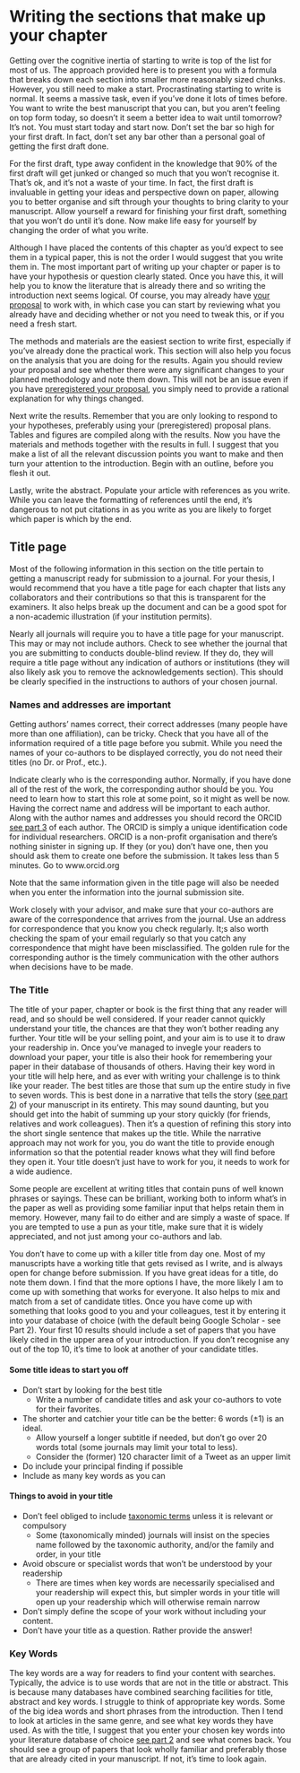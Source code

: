 # Writing the sections that make up your chapter  {#part3}

Getting over the cognitive inertia of starting to write is top of the list for most of us. The approach provided here is to present you with a formula that breaks down each section into smaller more reasonably sized chunks. However, you still need to make a start. Procrastinating starting to write is normal. It seems a massive task, even if you’ve done it lots of times before. You want to write the best manuscript that you can, but you aren’t feeling on top form today, so doesn’t it seem a better idea to wait until tomorrow? It’s not. You must start today and start now. Don’t set the bar so high for your first draft. In fact, don’t set any bar other than a personal goal of getting the first draft done. 

For the first draft, type away confident in the knowledge that 90% of the first draft will get junked or changed so much that you won’t recognise it. That’s ok, and it’s not a waste of your time. In fact, the first draft is invaluable in getting your ideas and perspective down on paper, allowing you to better organise and sift through your thoughts to bring clarity to your manuscript. Allow yourself a reward for finishing your first draft, something that you won’t do until it’s done. Now make life easy for yourself by changing the order of what you write.

Although I have placed the contents of this chapter as you’d expect to see them in a typical paper, this is not the order I would suggest that you write them in. The most important part of writing up your chapter or paper is to have your hypothesis or question clearly stated. Once you have this, it will help you to know the literature that is already there and so writing the introduction next seems logical. Of course, you may already have [your proposal](proposal.html) to work with, in which case you can start by reviewing what you already have and deciding whether or not you need to tweak this, or if you need a fresh start. 

The methods and materials are the easiest section to write first, especially if you've already done the practical work. This section will also help you focus on the analysis that you are doing for the results. Again you should review your proposal and see whether there were any significant changes to your planned methodology and note them down. This will not be an issue even if you have [preregistered your proposal](transparency.html), you simply need to provide a rational explanation for why things changed.

Next write the results. Remember that you are only looking to respond to your hypotheses, preferably using your (preregistered) proposal plans. Tables and figures are compiled along with the results. Now you have the materials and methods together with the results in full. I suggest that you make a list of all the relevant discussion points you want to make and then turn your attention to the introduction. Begin with an outline, before you flesh it out. 

Lastly, write the abstract. Populate your article with references as you write. While you can leave the formatting of references until the end, it’s dangerous to not put citations in as you write as you are likely to forget which paper is which by the end.


## Title page {#title}

Most of the following information in this section on the title pertain to getting a manuscript ready for submission to a journal. For your thesis, I would recommend that you have a title page for each chapter that lists any collaborators and their contributions so that this is transparent for the examiners. It also helps break up the document and can be a good spot for a non-academic illustration (if your institution permits).

Nearly all journals will require you to have a title page for your manuscript. This may or may not include authors. Check to see whether the journal that you are submitting to conducts double-blind review. If they do, they will require a title page without any indication of authors or institutions (they will also likely ask you to remove the acknowledgements section). This should be clearly specified in the instructions to authors of your chosen journal.

### Names and addresses are important {#ORCID}

Getting authors' names correct, their correct addresses (many people have more than one affiliation), can be tricky. Check that you have all of the information required of a title page before you submit. While you need the names of your co-authors to be displayed correctly, you do not need their titles (no Dr. or Prof., etc.).

Indicate clearly who is the corresponding author. Normally, if you have done all of the rest of the work, the corresponding author should be you. You need to learn how to start this role at some point, so it might as well be now. Having the correct name and address will be important to each author. Along with the author names and addresses you should record the ORCID [see part 3](ORCID.html) of each author. The ORCID is simply a unique identification code for individual researchers. ORCID is a non-profit organisation and there’s nothing sinister in signing up. If they (or you) don’t have one, then you should ask them to create one before the submission. It takes less than 5 minutes. Go to www.orcid.org

Note that the same information given in the title page will also be needed when you enter the information into the journal submission site.

Work closely with your advisor, and make sure that your co-authors are aware of the correspondence that arrives from the journal. Use an address for correspondence that you know you check regularly. It;s also worth checking the spam of your email regularly so that you catch any correspondence that might have been misclassified. The golden rule for the corresponding author is the timely communication with the other authors when decisions have to be made. 

### The Title

The title of your paper, chapter or book is the first thing that any reader will read, and so should be well considered. If your reader cannot quickly understand your title, the chances are that they won’t bother reading any further. Your title will be your selling point, and your aim is to use it to draw your readership in. Once you’ve managed to invegle your readers to download your paper, your title is also their hook for remembering your paper in their database of thousands of others. Having their key word in your title will help here, and as ever with writing your challenge is to think like your reader. The best titles are those that sum up the entire study in five to seven words. This is best done in a narrative that tells the story ([see part 2](storytelling.html)) of your manuscript in its entirety. This may sound daunting, but you should get into the habit of summing up your story quickly (for friends, relatives and work colleagues). Then it’s a question of refining this story into the short single sentence that makes up the title. While the narrative approach may not work for you, you do want the title to provide enough information so that the potential reader knows what they will find before they open it. Your title doesn’t just have to work for you, it needs to work for a wide audience. 

Some people are excellent at writing titles that contain puns of well known phrases or sayings. These can be brilliant, working both to inform what’s in the paper as well as providing some familiar input that helps retain them in memory. However, many fail to do either and are simply a waste of space. If you are tempted to use a pun as your title, make sure that it is widely appreciated, and not just among your co-authors and lab.

You don’t have to come up with a killer title from day one. Most of my manuscripts have a working title that gets revised as I write, and is always open for change before submission. If you have great ideas for a title, do note them down. I find that the more options I have, the more likely I am to come up with something that works for everyone. It also helps to mix and match from a set of candidate titles. Once you have come up with something that looks good to you and your colleagues, test it by entering it into your database of choice (with the default being Google Scholar - see Part 2). Your first 10 results should include a set of papers that you have likely cited in the upper area of your introduction. If you don’t recognise any out of the top 10, it’s time to look at another of your candidate titles.


#### Some title ideas to start you off
- Don’t start by looking for the best title
  + Write a number of candidate titles and ask your co-authors to vote for their favorites.
- The shorter and catchier your title can be the better: 6 words (±1) is an ideal.
  + Allow yourself a longer subtitle if needed, but don’t go over 20 words total (some journals may limit your total to less). 
  + Consider the (former) 120 character limit of a Tweet as an upper limit
- Do include your principal finding if possible
- Include as many key words as you can

#### Things to avoid in your title
 - Don’t feel obliged to include [taxonomic terms](taxonomy.html) unless it is relevant or compulsory
   + Some (taxonomically minded) journals will insist on the species name followed by the taxonomic authority, and/or the family and order, in your title
 - Avoid obscure or specialist words that won’t be understood by your readership
   + There are times when key words are necessarily specialised and your readership will expect this, but simpler words in your title will open up your readership which will otherwise remain narrow
 - Don’t simply define the scope of your work without including your content.
 - Don’t have your title as a question. Rather provide the answer!


### Key Words
The key words are a way for readers to find your content with searches. Typically, the advice is to use words that are not in the title or abstract. This is because many databases have combined searching facilities for title, abstract and key words. I struggle to think of appropriate key words. Some of the big idea words and short phrases from the introduction. Then I tend to look at articles in the same genre, and see what key words they have used. As with the title, I suggest that you enter your chosen key words into your literature database of choice [see part 2](database.html) and see what comes back. You should see a group of papers that look wholly familiar and preferably those that are already cited in your manuscript. If not, it’s time to look again.
